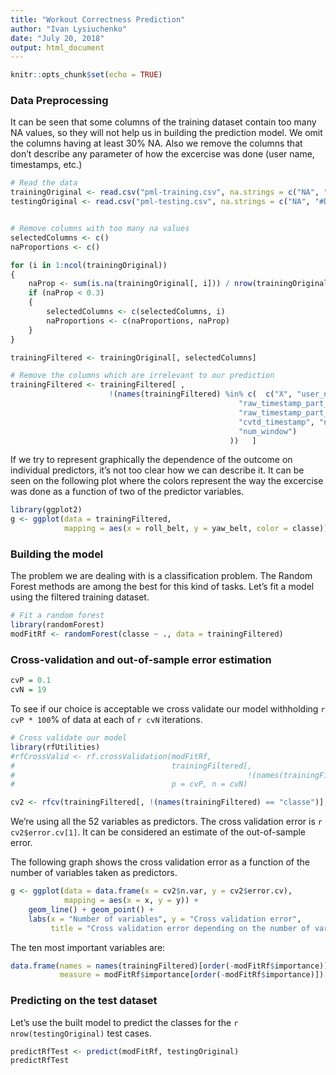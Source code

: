 ```yaml
---
title: "Workout Correctness Prediction"
author: "Ivan Lysiuchenko"
date: "July 20, 2018"
output: html_document
---
```


```r
knitr::opts_chunk$set(echo = TRUE)
```


### Data Preprocessing

It can be seen that some columns of the training dataset contain too
many NA values, so they will not help us in building the prediction
model. We omit the columns having at least 30% NA.
Also we remove the columns that don't describe any parameter of how
the excercise was done (user name, timestamps, etc.)

```r

# Read the data
trainingOriginal <- read.csv("pml-training.csv", na.strings = c("NA", "#DIV/0!"))
testingOriginal <- read.csv("pml-testing.csv", na.strings = c("NA", "#DIV/0!"))


# Remove columns with too many na values
selectedColumns <- c()
naProportions <- c()

for (i in 1:ncol(trainingOriginal))
{
    naProp <- sum(is.na(trainingOriginal[, i])) / nrow(trainingOriginal)
    if (naProp < 0.3)
    {
        selectedColumns <- c(selectedColumns, i)
        naProportions <- c(naProportions, naProp)
    }
}

trainingFiltered <- trainingOriginal[, selectedColumns]

# Remove the columns which are irrelevant to our prediction
trainingFiltered <- trainingFiltered[ , 
                      !(names(trainingFiltered) %in% c(  c("X", "user_name", 
                                                   "raw_timestamp_part_1",
                                                   "raw_timestamp_part_2",
                                                   "cvtd_timestamp", "new_window",
                                                   "num_window")     
                                                 ))   ]
```

If we try to represent graphically the dependence of the outcome on individual predictors, it's 
not too clear how we can describe it. It can be seen on the following plot where the colors
represent the way the excercise was done as a function of two of the predictor variables.

```r
library(ggplot2)
g <- ggplot(data = trainingFiltered, 
            mapping = aes(x = roll_belt, y = yaw_belt, color = classe)) + geom_point()
```

### Building the model

The problem we are dealing with is a classification problem. The Random Forest methods
are among the best for this kind of tasks. Let's fit a model using the filtered training
dataset.

```r
# Fit a random forest
library(randomForest)
modFitRf <- randomForest(classe ~ ., data = trainingFiltered)
```


### Cross-validation and out-of-sample error estimation

```r
cvP = 0.1
cvN = 19
```

To see if our choice is acceptable we cross validate our model withholding 
`r cvP * 100`% of data at each of `r cvN` iterations.

```r
# Cross validate our model
library(rfUtilities)
#rfCrossValid <- rf.crossValidation(modFitRf, 
#                                   trainingFiltered[, 
#                                                    !(names(trainingFiltered) =="classe")],
#                                   p = cvP, n = cvN)

cv2 <- rfcv(trainingFiltered[, !(names(trainingFiltered) == "classe")], trainingFiltered$classe, cv.fold = 10)

```

We're using all the 52 variables as predictors. The cross validation error is 
`r cv2$error.cv[1]`. It can be considered an estimate of the out-of-sample error.

The following graph shows the cross validation error as a function of the number of
variables taken as predictors.

```r
g <- ggplot(data = data.frame(x = cv2$n.var, y = cv2$error.cv), 
            mapping = aes(x = x, y = y)) + 
    geom_line() + geom_point() + 
    labs(x = "Number of variables", y = "Cross validation error", 
         title = "Cross validation error depending on the number of variables")
```

The ten most important variables are:

```r
data.frame(names = names(trainingFiltered)[order(-modFitRf$importance)], 
           measure = modFitRf$importance[order(-modFitRf$importance)])[1:10,]
```


### Predicting on the test dataset

Let's use the built model to predict the classes for the `r nrow(testingOriginal)`
test cases.

```r
predictRfTest <- predict(modFitRf, testingOriginal)
predictRfTest
```

